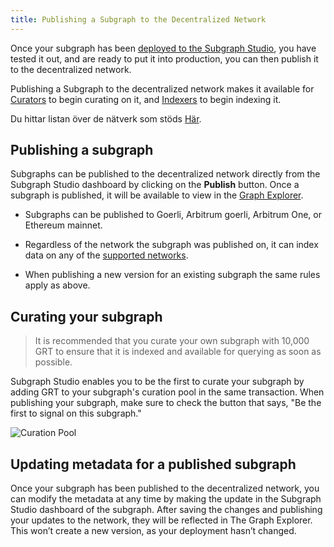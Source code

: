 ```yaml
---
title: Publishing a Subgraph to the Decentralized Network
---
```


Once your subgraph has been [deployed to the Subgraph Studio](/deploying/deploying-a-subgraph-to-studio), you have tested it out, and are ready to put it into production, you can then publish it to the decentralized network.

Publishing a Subgraph to the decentralized network makes it available for [Curators](/network/curating) to begin curating on it, and [Indexers](/network/indexing) to begin indexing it.

<VideoEmbed youtube="HfDgC2oNnwo" />

Du hittar listan över de nätverk som stöds [Här](/developing/supported-networks).

## Publishing a subgraph

Subgraphs can be published to the decentralized network directly from the Subgraph Studio dashboard by clicking on the **Publish** button. Once a subgraph is published, it will be available to view in the [Graph Explorer](https://thegraph.com/explorer/).

- Subgraphs can be published to Goerli, Arbitrum goerli, Arbitrum One, or Ethereum mainnet.

- Regardless of the network the subgraph was published on, it can index data on any of the [supported networks](/developing/supported-networks).

- When publishing a new version for an existing subgraph the same rules apply as above.

## Curating your subgraph

> It is recommended that you curate your own subgraph with 10,000 GRT to ensure that it is indexed and available for querying as soon as possible.

Subgraph Studio enables you to be the first to curate your subgraph by adding GRT to your subgraph's curation pool in the same transaction. When publishing your subgraph, make sure to check the button that says, "Be the first to signal on this subgraph."

![Curation Pool](/img/curate-own-subgraph-tx.png)

## Updating metadata for a published subgraph

Once your subgraph has been published to the decentralized network, you can modify the metadata at any time by making the update in the Subgraph Studio dashboard of the subgraph. After saving the changes and publishing your updates to the network, they will be reflected in The Graph Explorer. This won’t create a new version, as your deployment hasn’t changed.

